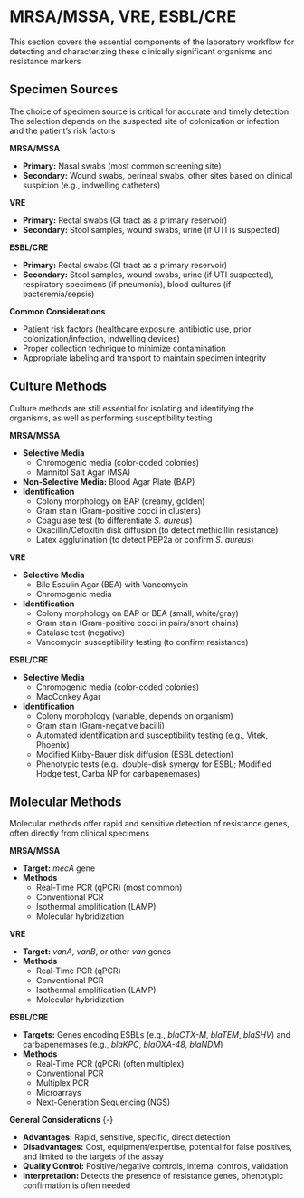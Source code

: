 # MRSA/MSSA, VRE, ESBL/CRE {-}

This section covers the essential components of the laboratory workflow for detecting and characterizing these clinically significant organisms and resistance markers

##  **Specimen Sources** {-}

The choice of specimen source is critical for accurate and timely detection. The selection depends on the suspected site of colonization or infection and the patient's risk factors

**MRSA/MSSA**

*   **Primary:** Nasal swabs (most common screening site)
*   **Secondary:** Wound swabs, perineal swabs, other sites based on clinical suspicion (e.g., indwelling catheters)

**VRE**

*   **Primary:** Rectal swabs (GI tract as a primary reservoir)
*   **Secondary:** Stool samples, wound swabs, urine (if UTI is suspected)

**ESBL/CRE**

*   **Primary:** Rectal swabs (GI tract as a primary reservoir)
*   **Secondary:** Stool samples, wound swabs, urine (if UTI suspected), respiratory specimens (if pneumonia), blood cultures (if bacteremia/sepsis)

**Common Considerations**

*   Patient risk factors (healthcare exposure, antibiotic use, prior colonization/infection, indwelling devices)
*   Proper collection technique to minimize contamination
*   Appropriate labeling and transport to maintain specimen integrity

##  **Culture Methods** {-}

Culture methods are still essential for isolating and identifying the organisms, as well as performing susceptibility testing

**MRSA/MSSA**

*   **Selective Media**
    *   Chromogenic media (color-coded colonies)
    *   Mannitol Salt Agar (MSA)
*   **Non-Selective Media:** Blood Agar Plate (BAP)
*   **Identification**
    *   Colony morphology on BAP (creamy, golden)
    *   Gram stain (Gram-positive cocci in clusters)
    *   Coagulase test (to differentiate *S. aureus*)
    *   Oxacillin/Cefoxitin disk diffusion (to detect methicillin resistance)
    *   Latex agglutination (to detect PBP2a or confirm *S. aureus*)

**VRE**

*   **Selective Media**
    *   Bile Esculin Agar (BEA) with Vancomycin
    *   Chromogenic media
*   **Identification**
    *   Colony morphology on BAP or BEA (small, white/gray)
    *   Gram stain (Gram-positive cocci in pairs/short chains)
    *   Catalase test (negative)
    *   Vancomycin susceptibility testing (to confirm resistance)

**ESBL/CRE**

*   **Selective Media**
    *   Chromogenic media (color-coded colonies)
    *   MacConkey Agar
*   **Identification**
    *   Colony morphology (variable, depends on organism)
    *   Gram stain (Gram-negative bacilli)
    *   Automated identification and susceptibility testing (e.g., Vitek, Phoenix)
    *   Modified Kirby-Bauer disk diffusion (ESBL detection)
    *   Phenotypic tests (e.g., double-disk synergy for ESBL; Modified Hodge test, Carba NP for carbapenemases)

##  **Molecular Methods** {-}

Molecular methods offer rapid and sensitive detection of resistance genes, often directly from clinical specimens

**MRSA/MSSA**

*   **Target:** *mecA* gene
*   **Methods**
    *   Real-Time PCR (qPCR) (most common)
    *   Conventional PCR
    *   Isothermal amplification (LAMP)
    *   Molecular hybridization

**VRE**

*   **Target:** *vanA*, *vanB*, or other *van* genes
*   **Methods**
    *   Real-Time PCR (qPCR)
    *   Conventional PCR
    *   Isothermal amplification (LAMP)
    *   Molecular hybridization

**ESBL/CRE**

*   **Targets:** Genes encoding ESBLs (e.g., *blaCTX-M*, *blaTEM*, *blaSHV*) and carbapenemases (e.g., *blaKPC*, *blaOXA-48*, *blaNDM*)
*   **Methods**
    *   Real-Time PCR (qPCR) (often multiplex)
    *   Conventional PCR
    *   Multiplex PCR
    *   Microarrays
    *   Next-Generation Sequencing (NGS)

**General Considerations** {-}

*   **Advantages:** Rapid, sensitive, specific, direct detection
*   **Disadvantages:** Cost, equipment/expertise, potential for false positives, and limited to the targets of the assay
*   **Quality Control:** Positive/negative controls, internal controls, validation
*   **Interpretation:** Detects the presence of resistance genes, phenotypic confirmation is often needed
